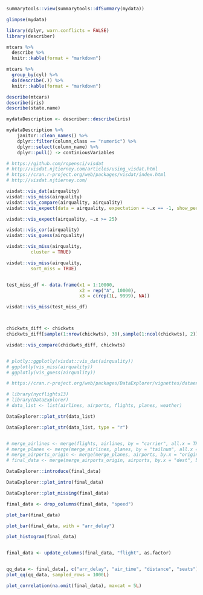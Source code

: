 

```r
summarytools::view(summarytools::dfSummary(mydata))
```


```r
glimpse(mydata)
```



```r
library(dplyr, warn.conflicts = FALSE)
library(describer)

mtcars %>% 
  describe %>% 
  knitr::kable(format = "markdown")
```


```r
mtcars %>% 
  group_by(cyl) %>% 
  do(describe(.)) %>% 
  knitr::kable(format = "markdown")
```



```r
describe(mtcars)
describe(iris)
describe(state.name)
```


```r
mydataDescription <- describer::describe(iris)

mydataDescription %>% 
    janitor::clean_names() %>% 
    dplyr::filter(column_class == "numeric") %>% 
    dplyr::select(column_name) %>% 
    dplyr::pull() -> continiousVariables
```




```r
# https://github.com/ropensci/visdat
# http://visdat.njtierney.com/articles/using_visdat.html
# https://cran.r-project.org/web/packages/visdat/index.html
# http://visdat.njtierney.com/

visdat::vis_dat(airquality)
visdat::vis_miss(airquality)
visdat::vis_compare(airquality, airquality)
visdat::vis_expect(data = airquality, expectation = ~.x == -1, show_perc = TRUE)

visdat::vis_expect(airquality, ~.x >= 25)

visdat::vis_cor(airquality)
visdat::vis_guess(airquality)

visdat::vis_miss(airquality, 
         cluster = TRUE)

visdat::vis_miss(airquality,
         sort_miss = TRUE)


test_miss_df <- data.frame(x1 = 1:10000,
                           x2 = rep("A", 10000),
                           x3 = c(rep(1L, 9999), NA))

visdat::vis_miss(test_miss_df)



chickwts_diff <- chickwts
chickwts_diff[sample(1:nrow(chickwts), 30),sample(1:ncol(chickwts), 2)] <- NA

visdat::vis_compare(chickwts_diff, chickwts)


# plotly::ggplotly(visdat::vis_dat(airquality))
# ggplotly(vis_miss(airquality))
# ggplotly(vis_guess(airquality))

```






```r
# https://cran.r-project.org/web/packages/DataExplorer/vignettes/dataexplorer-intro.html

# library(nycflights13)
# library(DataExplorer)
# data_list <- list(airlines, airports, flights, planes, weather)

DataExplorer::plot_str(data_list)

DataExplorer::plot_str(data_list, type = "r")


# merge_airlines <- merge(flights, airlines, by = "carrier", all.x = TRUE)
# merge_planes <- merge(merge_airlines, planes, by = "tailnum", all.x = TRUE, suffixes = c("_flights", "_planes"))
# merge_airports_origin <- merge(merge_planes, airports, by.x = "origin", by.y = "faa", all.x = TRUE, suffixes = c("_carrier", "_origin"))
# final_data <- merge(merge_airports_origin, airports, by.x = "dest", by.y = "faa", all.x = TRUE, suffixes = c("_origin", "_dest"))

DataExplorer::introduce(final_data)

DataExplorer::plot_intro(final_data)

DataExplorer::plot_missing(final_data)

final_data <- drop_columns(final_data, "speed")

plot_bar(final_data)

plot_bar(final_data, with = "arr_delay")

plot_histogram(final_data)


final_data <- update_columns(final_data, "flight", as.factor)


qq_data <- final_data[, c("arr_delay", "air_time", "distance", "seats")]
plot_qq(qq_data, sampled_rows = 1000L)

plot_correlation(na.omit(final_data), maxcat = 5L)



```



```r

```













